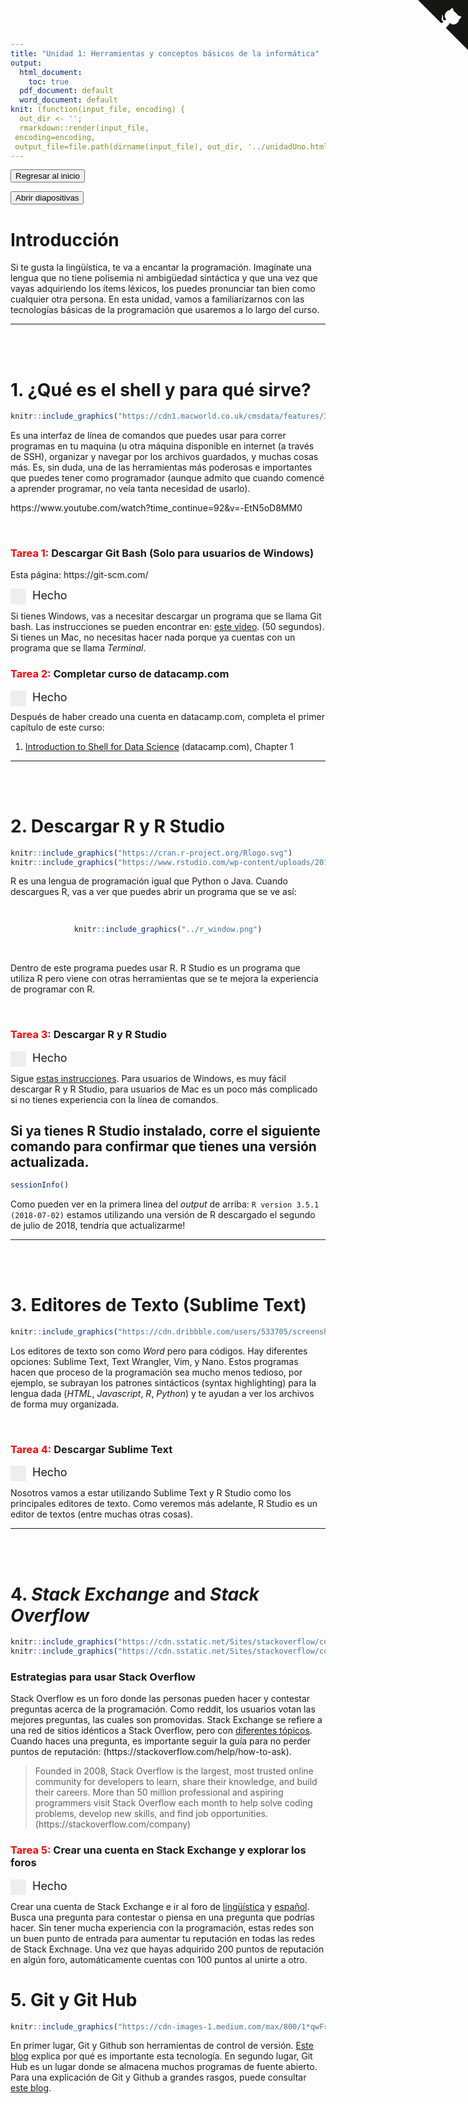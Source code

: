 ```yaml
---
title: "Unidad 1: Herramientas y conceptos básicos de la informática"
output:
  html_document:
    toc: true
  pdf_document: default
  word_document: default
knit: (function(input_file, encoding) {
  out_dir <- '';
  rmarkdown::render(input_file,
 encoding=encoding,
 output_file=file.path(dirname(input_file), out_dir, '../unidadUno.html'))})
---
```


<a href="index.html">
<button type="button" class="btn btn-primary">Regresar al inicio</button>
</a>

<a href="unidadUno/unidadUnoPrez.html" target="_blank">
<button type="button" class="btn btn-primary">Abrir diapositivas</button>
</a>

<a href="https://github.com/axme100/rclass" class="github-corner" aria-label="View source on GitHub"><svg width="80" height="80" viewBox="0 0 250 250" style="fill:#151513; color:#fff; position: absolute; top: 0; border: 0; right: 0;" aria-hidden="true"><path d="M0,0 L115,115 L130,115 L142,142 L250,250 L250,0 Z"></path><path d="M128.3,109.0 C113.8,99.7 119.0,89.6 119.0,89.6 C122.0,82.7 120.5,78.6 120.5,78.6 C119.2,72.0 123.4,76.3 123.4,76.3 C127.3,80.9 125.5,87.3 125.5,87.3 C122.9,97.6 130.6,101.9 134.4,103.2" fill="currentColor" style="transform-origin: 130px 106px;" class="octo-arm"></path><path d="M115.0,115.0 C114.9,115.1 118.7,116.5 119.8,115.4 L133.7,101.6 C136.9,99.2 139.9,98.4 142.2,98.6 C133.8,88.0 127.5,74.4 143.8,58.0 C148.5,53.4 154.0,51.2 159.7,51.0 C160.3,49.4 163.2,43.6 171.4,40.1 C171.4,40.1 176.1,42.5 178.8,56.2 C183.1,58.6 187.2,61.8 190.9,65.4 C194.5,69.0 197.7,73.2 200.1,77.6 C213.8,80.2 216.3,84.9 216.3,84.9 C212.7,93.1 206.9,96.0 205.4,96.6 C205.1,102.4 203.0,107.8 198.3,112.5 C181.9,128.9 168.3,122.5 157.7,114.1 C157.9,116.9 156.7,120.9 152.7,124.9 L141.0,136.5 C139.8,137.7 141.6,141.9 141.8,141.8 Z" fill="currentColor" class="octo-body"></path></svg></a><style>.github-corner:hover .octo-arm{animation:octocat-wave 560ms ease-in-out}@keyframes octocat-wave{0%,100%{transform:rotate(0)}20%,60%{transform:rotate(-25deg)}40%,80%{transform:rotate(10deg)}}@media (max-width:500px){.github-corner:hover .octo-arm{animation:none}.github-corner .octo-arm{animation:octocat-wave 560ms ease-in-out}}</style>


<style>
 /* Customize the label (the container) */
.container {
  display: block;
  position: relative;
  padding-left: 35px;
  margin-bottom: 12px;
  cursor: pointer;
  font-size: 18px;
  font-weight: normal;
  -webkit-user-select: none;
  -moz-user-select: none;
  -ms-user-select: none;
  user-select: none;
}

/* Hide the browser's default checkbox */
.container input {
  position: absolute;
  opacity: 0;
  cursor: pointer;
  height: 0;
  width: 0;
}

/* Create a custom checkbox */
.checkmark {
  position: absolute;
  top: 0;
  left: 0;
  height: 25px;
  width: 25px;
  background-color: #eee;
}

/* On mouse-over, add a grey background color */
.container:hover input ~ .checkmark {
  background-color: #ccc;
}

/* When the checkbox is checked, add a blue background */
.container input:checked ~ .checkmark {
  background-color: #2196F3;
}

/* Create the checkmark/indicator (hidden when not checked) */
.checkmark:after {
  content: "";
  position: absolute;
  display: none;
}

/* Show the checkmark when checked */
.container input:checked ~ .checkmark:after {
  display: block;
}

/* Style the checkmark/indicator */
.container .checkmark:after {
  left: 9px;
  top: 5px;
  width: 5px;
  height: 10px;
  border: solid white;
  border-width: 0 3px 3px 0;
  -webkit-transform: rotate(45deg);
  -ms-transform: rotate(45deg);
  transform: rotate(45deg);
} 
</style>


<script>
   $(document).ready(function() {
     $head = $('#header');
     $head.prepend('<img src=\"http://www.posgrado.unam.mx/linguistica/img/cabecera.png\" style=\"float: right;\"/>')
   });
</script>

# Introducción
Si te gusta la lingüística, te va a encantar la programación. Imagínate una lengua que no tiene polisemia ni ambigüedad sintáctica y que una vez que vayas adquiriendo los ítems léxicos, los puedes pronunciar tan bien como cualquier otra persona. En esta unidad, vamos a familiarizarnos con las tecnologías básicas de la programación que usaremos a lo largo del curso.

---

<br>
<br>

# 1. ¿Qué es el **shell** y para qué sirve?
```r
knitr::include_graphics("https://cdn1.macworld.co.uk/cmsdata/features/3608274/Terminalicon2_thumb800.png")
```

Es una interfaz de línea de comandos que puedes usar para correr programas en tu maquina (u otra máquina disponible en internet (a través de SSH), organizar y navegar por los archivos guardados, y muchas cosas más. Es, sin duda, una de las herramientas más poderosas e importantes que puedes tener como programador (aunque admito que cuando comencé a aprender programar, no veía tanta necesidad de usarlo).



https://www.youtube.com/watch?time_continue=92&v=-EtN5oD8MM0

<br>

### <span style="color:red"> Tarea 1:</span> Descargar Git Bash (Solo para usuarios de Windows)

Esta página:
https://git-scm.com/


<label class="container">Hecho
  <input type="checkbox">
  <span class="checkmark"></span>
</label>


Si tienes Windows, vas a necesitar descargar un programa que se llama Git bash. Las instrucciones se pueden encontrar en: [este video](https://www.youtube.com/watch?v=UQZvV6VTlGQ). (50 segundos). Si tienes un Mac, no necesitas hacer nada porque ya cuentas con un programa que se llama *Terminal*.


### <span style="color:red"> Tarea 2:</span> Completar curso de datacamp.com
 
<label class="container">Hecho
  <input type="checkbox">
  <span class="checkmark"></span>
</label>
Después de haber creado una cuenta en datacamp.com, completa el primer capítulo de este curso:

1. [Introduction to Shell for Data Science](https://www.datacamp.com/courses/introduction-to-shell-for-data-science) (datacamp.com), Chapter 1



---

<br>
<br>

# 2. Descargar R y R Studio
```r
knitr::include_graphics("https://cran.r-project.org/Rlogo.svg")
knitr::include_graphics("https://www.rstudio.com/wp-content/uploads/2018/10/RStudio-Logo.png")
```

R es una lengua de programación igual que Python o Java. Cuando descargues R, vas a ver que puedes abrir un programa que se ve así:

<br>
<center>
```r
knitr::include_graphics("../r_window.png")
```
</center>
<br>

Dentro de este programa puedes usar R. R Studio es un programa que utiliza R pero viene con otras herramientas que se te mejora la experiencia de programar con R. 

<br>

### <span style="color:red"> Tarea 3:</span> Descargar R y R Studio

<label class="container">Hecho
  <input type="checkbox">
  <span class="checkmark"></span>
</label>

Sigue [estas instrucciones](https://www.datacamp.com/community/tutorials/installing-R-windows-mac-ubuntu). Para usuarios de Windows, es muy fácil descargar R y R Studio, para usuarios de Mac es un poco más complicado si no tienes experiencia con la línea de comandos.

## Si ya tienes R Studio instalado, corre el siguiente comando para confirmar que tienes una versión actualizada.

```r
sessionInfo()
```

Como pueden ver en la primera linea del *output* de arriba: `R version 3.5.1 (2018-07-02)` estamos utilizando una versión de R descargado el segundo de julio de 2018, tendría que actualizarme!

---

<br>
<br>


# 3. Editores de Texto (Sublime Text)

```r
knitr::include_graphics("https://cdn.dribbble.com/users/533705/screenshots/3811091/sublime-icon.png")
```

Los editores de texto son como *Word* pero para códigos. Hay diferentes opciones: Sublime Text, Text Wrangler, Vim, y Nano. Estos programas hacen que proceso de la programación sea mucho menos tedioso, por ejemplo, se subrayan los patrones sintácticos (syntax highlighting) para la lengua dada (*HTML*, *Javascript*, *R*, *Python*) y te ayudan a ver los archivos de forma muy organizada.

<br>

### <span style="color:red"> Tarea 4:</span> Descargar Sublime Text

<label class="container">Hecho
  <input type="checkbox">
  <span class="checkmark"></span>
</label>

Nosotros vamos a estar utilizando Sublime Text y R Studio como los principales editores de texto. Como veremos más adelante, R Studio es un editor de textos (entre muchas otras cosas).

---

<br>
<br>

# 4. *Stack Exchange* and *Stack Overflow*


```r
knitr::include_graphics("https://cdn.sstatic.net/Sites/stackoverflow/company/img/logos/se/se-logo.png?v=dd7153fcc7fa")
knitr::include_graphics("https://cdn.sstatic.net/Sites/stackoverflow/company/img/logos/so/so-logo.png?v=9c558ec15d8a")
```

### Estrategias para usar Stack Overflow
Stack Overflow es un foro donde las personas pueden hacer y contestar preguntas acerca de la programación. Como reddit, los usuarios votan las mejores preguntas, las cuales son promovidas. Stack Exchange se refiere a una red de sitios idénticos a Stack Overflow, pero con [diferentes tópicos](https://stackexchange.com/sites#). Cuando haces una pregunta, es importante seguir la guía para no perder puntos de reputación: (https://stackoverflow.com/help/how-to-ask).

> Founded in 2008, Stack Overflow is the largest, most trusted online community for developers to learn, share their knowledge, and build their careers. More than 50 million professional and aspiring programmers visit Stack Overflow each month to help solve coding problems, develop new skills, and find job opportunities. (https://stackoverflow.com/company)

### <span style="color:red"> Tarea 5:</span> Crear una cuenta en Stack Exchange y explorar los foros

<label class="container">Hecho
  <input type="checkbox">
  <span class="checkmark"></span>
</label>

Crear una cuenta de Stack Exchange e ir al foro de [lingüística](https://linguistics.stackexchange.com/) y [español](https://spanish.stackexchange.com/). Busca una pregunta para contestar o piensa en una pregunta que podrías hacer. Sin tener mucha experiencia con la programación, estas redes son un buen punto de entrada para aumentar tu reputación en todas las redes de Stack Exchnage. Una vez que hayas adquirido 200 puntos de reputación en algún foro, automáticamente cuentas con 100 puntos al unirte a otro.

# 5. Git y Git Hub

```r
knitr::include_graphics("https://cdn-images-1.medium.com/max/800/1*qwFrTMnFkcd3U9rFKwwacw.png")
```


En primer lugar, Git y Github son herramientas de control de versión. [Este blog](https://www.deustoformacion.com/blog/programacion-diseno-web/que-es-para-que-sirve-github) explica por qué es importante esta tecnología. 
En segundo lugar, Git Hub es un lugar donde se almacena muchos programas de fuente abierto. Para una explicación de Git y Github a grandes rasgos, puede consultar [este blog]("https://kinsta.com/es/base-de-conocimiento/que-es-github/").
